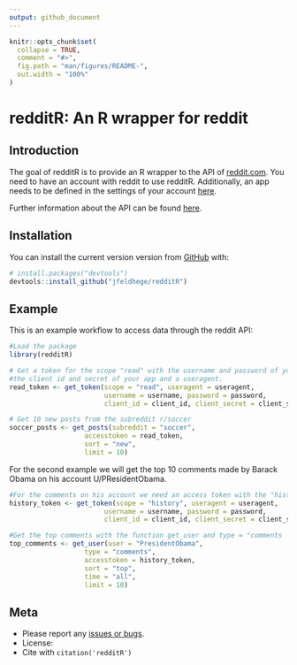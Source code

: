 ```yaml
---
output: github_document
---
```


<!-- README.md is generated from README.Rmd. Please edit that file -->

```r
knitr::opts_chunk$set(
  collapse = TRUE,
  comment = "#>",
  fig.path = "man/figures/README-",
  out.width = "100%"
)
```

# redditR: An R wrapper for reddit

<!-- badges: start -->
<!-- badges: end -->

## Introduction

The goal of redditR is to provide an R wrapper to the API of [reddit.com](https://reddit.com). You need to have an account with reddit to use redditR. Additionally, an app needs to be defined in the settings of your account [here](https://www.reddit.com/prefs/apps/).

Further information about the API can be found [here](https://www.reddit.com/dev/api/). 


## Installation


You can install the current version version from [GitHub](https://github.com/) with:

``` r
# install.packages("devtools")
devtools::install_github("jfeldhege/redditR")
```
## Example

This is an example workflow to access data through the reddit API:

```r
#Load the package
library(redditR)

# Get a token for the scope "read" with the username and password of your account, 
#the client id and secret of your app and a useragent.
read_token <- get_token(scope = "read", useragent = useragent,
                        username = username, password = password,
                        client_id = client_id, client_secret = client_secret)

# Get 10 new posts from the subreddit r/soccer
soccer_posts <- get_posts(subreddit = "soccer",
                   accesstoken = read_token,
                   sort = "new",
                   limit = 10)  
```

For the second example we will get the top 10 comments made by Barack Obama on his account U/PResidentObama. 

```r
#For the comments on his account we need an access token with the "history" scope.
history_token <- get_token(scope = "history", useragent = useragent,
                        username = username, password = password,
                        client_id = client_id, client_secret = client_secret)

#Get the top comments with the function get_user and type = "comments
top_comments <- get_user(user = "PresidentObama",
                   type = "comments",
                   accesstoken = history_token,
                   sort = "top",
                   time = "all",
                   limit = 10)
```

## Meta

- Please report any [issues or bugs](https://github.com/jfeldhege/redditR/issues).
- License: 
- Cite with `citation('redditR')`


